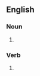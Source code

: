 ==English==
===Noun===
{{en-noun}}
#{{generally|jocular|or|for children}} {{alternative spelling of|[[laugh]]}}

===Verb===
{{en-verb}}
#{{generally|jocular|or|for children}} {{alternative spelling of|[[laugh]]}}